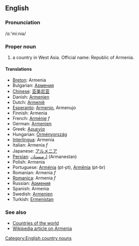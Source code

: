 ==English==
===Pronunciation===
/&#593;ː'miːniə/
===Proper noun===
# a country in West Asia. Official name: Republic of Armenia.

====Translations====
*[[Breton]]: Armenia
*Bulgarian: [[Армения]]
*[[Chinese]]: [[亚美尼亚]]
*Danish: [[Armenien]]
*Dutch: [[Armenië]]
*[[Esperanto]]: [[Armenio]], Armenujo
*Finnish: Armenia
*French: [[Arménie]] ''f''
*German: [[Armenien]]
*Greek: [[Αρμενία]]
*Hungarian: [[Örményország]]
*[[Interlingua]]: Armenia
*Italian: Armenia ''f''
*Japanese: [[アルメニア]]
*[[Persian]]: [[ارمنستان]] (Armanestan)
*Polish: Armenia
*Portuguese: [[Arménia]] (pt-pt), [[Armênia]] (pt-br)
*Romanian: Armenia ''f''
*[[Romanica]]: Armenia ''f''
*Russian: [[Армения]]
*Spanish: Armenia
*Swedish: [[Armenien]]
*Turkish: [[Ermenistan]]

===See also===
*[[Countries of the world]]
*[[en:Armenia|Wikipedia article on Armenia]]
[[Category:English country nouns]]